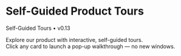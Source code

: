 
# Self-Guided Product Tours

<div className="mt-3 inline-flex items-center gap-2 rounded-full bg-fuchsia-600/15 text-fuchsia-300 px-3 py-1 text-xs font-medium">
  Self-Guided Tours • v0.13
</div>

Explore our product with interactive, self-guided tours.  
Click any card to launch a pop-up walkthrough — no new windows.

<SelfGuidedTours version="0.13" />
